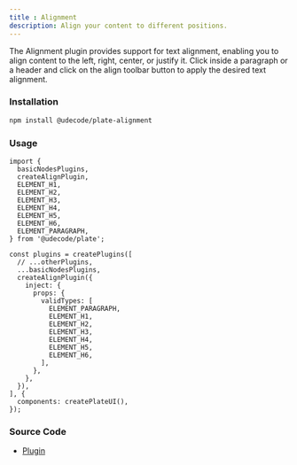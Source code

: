 ```yaml
---
title : Alignment
description: Align your content to different positions.
---
```


The Alignment plugin provides support for text alignment, enabling you to align content to the left, right, center, or justify it.
Click inside a paragraph or a header and click on the align toolbar button to apply the desired text alignment.

### Installation

```bash
npm install @udecode/plate-alignment
```

### Usage

```tsx
import {
  basicNodesPlugins,
  createAlignPlugin,
  ELEMENT_H1,
  ELEMENT_H2,
  ELEMENT_H3,
  ELEMENT_H4,
  ELEMENT_H5,
  ELEMENT_H6,
  ELEMENT_PARAGRAPH,
} from '@udecode/plate';

const plugins = createPlugins([
  // ...otherPlugins,
  ...basicNodesPlugins,
  createAlignPlugin({
    inject: {
      props: {
        validTypes: [
          ELEMENT_PARAGRAPH,
          ELEMENT_H1,
          ELEMENT_H2,
          ELEMENT_H3,
          ELEMENT_H4,
          ELEMENT_H5,
          ELEMENT_H6,
        ],
      },
    },
  }),
], {
  components: createPlateUI(),
});
```



### Source Code

- [Plugin](https://github.com/udecode/plate/blob/main/packages/nodes/alignment/src/createAlignPlugin.ts)